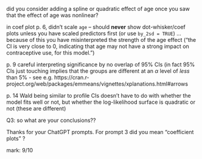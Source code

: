 did you consider adding a spline or quadratic effect of age once you saw that the effect of age was nonlinear?

in coef plot p. 6, didn't scale `age` -- should **never** show dot-whisker/coef plots unless you have scaled predictors first (or use `by_2sd = TRUE`)
 ... because of this you have misinterpreted the strength of the age effect ("the CI is very close to 0, indicating that age may not have a strong impact on contraceptive use, for this model.")

p. 9 careful interpreting significance by no overlap of 95% CIs (in fact 95% CIs just touching implies that the groups are different at an $\alpha$ level of *less* than 5% - see e.g. https://cran.r-project.org/web/packages/emmeans/vignettes/xplanations.html#arrows

p. 14 Wald being similar to profile CIs doesn't have to do with whether the model fits well or not, but whether the log-likelihood surface is quadratic or not (these are different)

Q3: so what are your conclusions??

Thanks for your ChatGPT prompts. For prompt 3 did you mean "coefficient plots" ?

mark: 9/10
